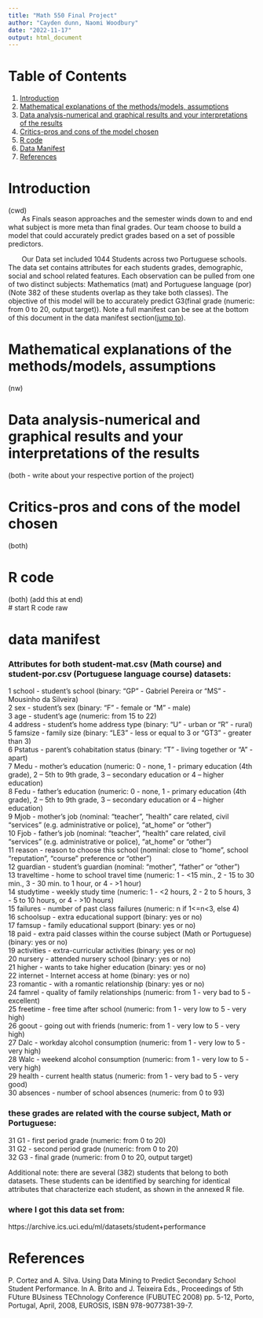 ```yaml
---
title: "Math 550 Final Project"
author: "Cayden dunn, Naomi Woodbury"
date: "2022-11-17"
output: html_document
---
```


# Table of Contents

1. [Introduction](#introduction)<br>
2. [Mathematical explanations of the methods/models, assumptions](#mathematical-explanations-of-the-methodsmodels-assumptions)<br>
3. [Data analysis-numerical and graphical results and your interpretations of the results](#data-analysis-numerical-and-graphical-results-and-your-interpretations-of-the-results)<br>
4. [Critics-pros and cons of the model chosen](#critics-pros-and-cons-of-the-model-chosen)<br>
5. [R code](#r-code)<br>
6. [Data Manifest](#data-manifest)<br>
7. [References](#references)<br>

# Introduction
(cwd)<br>
&nbsp;&nbsp;&nbsp;&nbsp;&nbsp;&nbsp; As Finals season approaches and the semester winds down to and end what subject is more meta than final grades. Our team choose to build a model that could accurately predict grades based on a set of possible predictors. 

&nbsp;&nbsp;&nbsp;&nbsp;&nbsp;&nbsp; Our Data set included 1044 Students across two Portuguese schools. The data set contains attributes for each students grades, demographic, social and school related features. Each observation can be pulled from one of two distinct subjects: Mathematics (mat) and Portuguese language (por)(Note 382 of these students overlap as they take both classes). The objective of this model will be to accurately predict G3(final grade (numeric: from 0 to 20, output target)). Note a full manifest can be see at the bottom of this document in the data manifest section([jump to](#data-manifest)). 

# Mathematical explanations of the methods/models, assumptions
(nw)<br>

# Data analysis-numerical and graphical results and your interpretations of the results 
(both - write about your respective portion of the project) <br>

# Critics-pros and cons of the model chosen 
(both) <br>

# R code 
(both) (add this at end) <br>
# start R code raw


# data manifest
### Attributes for both student-mat.csv (Math course) and student-por.csv (Portuguese language course) datasets:
1 school - student's school (binary: "GP" - Gabriel Pereira or "MS" - Mousinho da Silveira) <br>
2 sex - student's sex (binary: "F" - female or "M" - male)<br>
3 age - student's age (numeric: from 15 to 22)<br>
4 address - student's home address type (binary: "U" - urban or "R" - rural)<br>
5 famsize - family size (binary: "LE3" - less or equal to 3 or "GT3" - greater than 3)<br>
6 Pstatus - parent's cohabitation status (binary: "T" - living together or "A" - apart)<br>
7 Medu - mother's education (numeric: 0 - none,  1 - primary education (4th grade), 2 – 5th to 9th grade, 3 – secondary education or 4 – higher education)<br>
8 Fedu - father's education (numeric: 0 - none,  1 - primary education (4th grade), 2 – 5th to 9th grade, 3 – secondary education or 4 – higher education)<br>
9 Mjob - mother's job (nominal: "teacher", "health" care related, civil "services" (e.g. administrative or police), "at_home" or "other")<br>
10 Fjob - father's job (nominal: "teacher", "health" care related, civil "services" (e.g. administrative or police), "at_home" or "other")<br>
11 reason - reason to choose this school (nominal: close to "home", school "reputation", "course" preference or "other")<br>
12 guardian - student's guardian (nominal: "mother", "father" or "other")<br>
13 traveltime - home to school travel time (numeric: 1 - <15 min., 2 - 15 to 30 min., 3 - 30 min. to 1 hour, or 4 - >1 hour)<br>
14 studytime - weekly study time (numeric: 1 - <2 hours, 2 - 2 to 5 hours, 3 - 5 to 10 hours, or 4 - >10 hours)<br>
15 failures - number of past class failures (numeric: n if 1<=n<3, else 4)<br>
16 schoolsup - extra educational support (binary: yes or no)<br>
17 famsup - family educational support (binary: yes or no)<br>
18 paid - extra paid classes within the course subject (Math or Portuguese) (binary: yes or no)<br>
19 activities - extra-curricular activities (binary: yes or no)<br>
20 nursery - attended nursery school (binary: yes or no)<br>
21 higher - wants to take higher education (binary: yes or no)<br>
22 internet - Internet access at home (binary: yes or no)<br>
23 romantic - with a romantic relationship (binary: yes or no)<br>
24 famrel - quality of family relationships (numeric: from 1 - very bad to 5 - excellent)<br>
25 freetime - free time after school (numeric: from 1 - very low to 5 - very high)<br>
26 goout - going out with friends (numeric: from 1 - very low to 5 - very high)<br>
27 Dalc - workday alcohol consumption (numeric: from 1 - very low to 5 - very high)<br>
28 Walc - weekend alcohol consumption (numeric: from 1 - very low to 5 - very high)<br>
29 health - current health status (numeric: from 1 - very bad to 5 - very good)<br>
30 absences - number of school absences (numeric: from 0 to 93)<br>

### these grades are related with the course subject, Math or Portuguese:
31 G1 - first period grade (numeric: from 0 to 20) <br>
31 G2 - second period grade (numeric: from 0 to 20)<br>
32 G3 - final grade (numeric: from 0 to 20, output target)<br>

Additional note: there are several (382) students that belong to both datasets. These students can be identified by searching for identical attributes that characterize each student, as shown in the annexed R file.

### where I got this data set from:
https://archive.ics.uci.edu/ml/datasets/student+performance

# References
P. Cortez and A. Silva. Using Data Mining to Predict Secondary School Student Performance. In A. Brito and J. Teixeira Eds., Proceedings of 5th FUture BUsiness TEChnology Conference (FUBUTEC 2008) pp. 5-12, Porto, Portugal, April, 2008, EUROSIS, ISBN 978-9077381-39-7.
